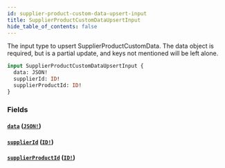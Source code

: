 ```yaml
---
id: supplier-product-custom-data-upsert-input
title: SupplierProductCustomDataUpsertInput
hide_table_of_contents: false
---
```



The input type to upsert SupplierProductCustomData.
The data object is required, but is a partial update, and keys not mentioned will be left alone.

```graphql
input SupplierProductCustomDataUpsertInput {
  data: JSON!
  supplierId: ID!
  supplierProductId: ID!
}
```


### Fields

#### [`data`](#) ([`JSON!`](/supply/api/graphql-admin/reference/scalars/json))




#### [`supplierId`](#) ([`ID!`](/supply/api/graphql-admin/reference/scalars/id))




#### [`supplierProductId`](#) ([`ID!`](/supply/api/graphql-admin/reference/scalars/id))






